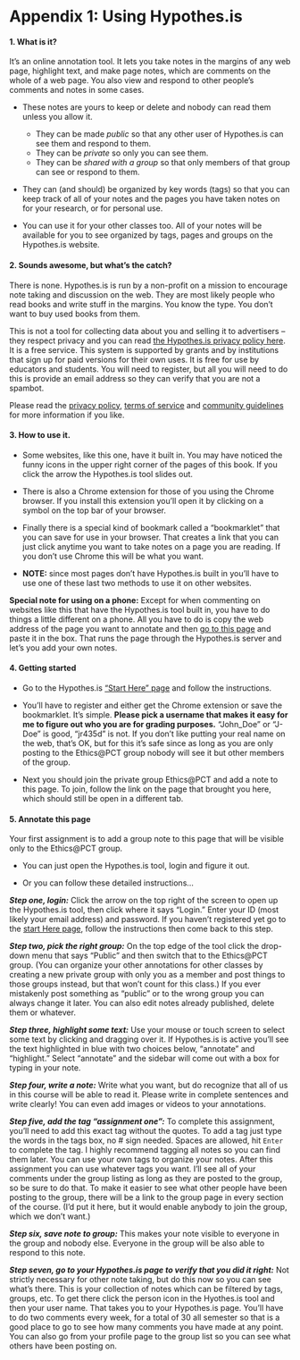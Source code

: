# Appendix 1: Using Hypothes.is {- #appendix-1}

#### 1. What is it? {-}

It's an online annotation tool. It lets you take notes in the margins of any web page, highlight text, and make page notes, which are comments on the whole of a web page. You also view and respond to other people's comments and notes in some cases. 

- These notes are yours to keep or delete and nobody can read them unless you allow it.
  - They can be made *public* so that any other user of Hypothes.is can see them and respond to them.
  - They can be *private* so only you can see them.
  - They can be *shared with a group* so that only members of that group can see or respond to them.

- They can (and should) be organized by key words (tags) so that you can keep track of all of your notes and the pages you have taken notes on for your research, or for personal use.

- You can use it for your other classes too. All of your notes will be available for you to see organized by tags, pages and groups on the Hypothes.is website.

#### 2. Sounds awesome, but what's the catch?  {-}

There is none. Hypothes.is is run by a non-profit on a mission to encourage note taking and discussion on the web. They are most likely people who read books and write stuff in the margins. You know the type. You don't want to buy used books from them.

This is not a tool for collecting data about you and selling it to advertisers -- they respect privacy and you can read [the Hypothes.is privacy policy here](https://web.hypothes.is/privacy/). It is a free service. This system is supported by grants and by institutions that sign up for paid versions for their own uses. It is free for use by educators and students. You will need to register, but all you will need to do this is provide an email address so they can verify that you are not a spambot. 

Please read the [privacy policy](https://web.hypothes.is/privacy/), [terms of service](https://web.hypothes.is/terms-of-service/) and [community guidelines](https://web.hypothes.is/community-guidelines/) for more information if you like.

#### 3. How to use it. {-}

- Some websites, like this one, have it built in. You may have noticed the funny icons in the upper right corner of the pages of this book. If you click the arrow the Hypothes.is tool slides out.

- There is also a Chrome extension for those of you using the Chrome browser. If you install this extension you'll open it by clicking on a symbol on the top bar of your browser.

- Finally there is a special kind of bookmark called a "bookmarklet" that you can save for use in your browser. That creates a link that you can just click  anytime you want to take notes on a page you are reading. If you don't use Chrome this will be what you want. 

- **NOTE:** since most pages don't have Hypothes.is built in you'll have to use one of these last two methods to use it on other websites.


:::{.note data-latex="" .infobox}

**Special note for using on a phone:**  Except for when commenting on websites like this that have the Hypothes.is tool built in, you have to do things a little different on a phone. All you have to do is copy the web address of the page you want to annotate and then [go to this page](https://via.hypothes.is/) and paste it in the box. That runs the page through the Hypothes.is server and let's you add your own notes.

:::

#### 4. Getting started {-}

- Go to the Hypothes.is ["Start Here" page](https://web.hypothes.is/start/) and follow the instructions.

- You'll have to register and either get the Chrome extension or save the bookmarklet. It's simple. **Please pick a username that makes it easy for me to figure out who you are for grading purposes.** "John_Doe" or "J-Doe" is good, "jr435d" is not. If you don't like putting your real name on the web, that's OK, but for this it's safe since as long as you are only posting to the Ethics\@PCT group nobody will see it but other members of the group.

- Next you should join the private group Ethics\@PCT and add a note to this page. To join, follow the link on the page that brought you here, which should still be open in a different tab.


#### 5. Annotate this page {-}

Your first assignment is to add a group note to this page that will be visible only to the Ethics\@PCT group.

- You can just open the Hypothes.is tool, login and figure it out.

- Or you can follow these detailed instructions...


**_Step one, login:_** Click the arrow on the top right of the screen to open up the Hypothes.is tool, then click where it says "Login." Enter your ID (most likely your email address) and password. If you haven't registered yet go to the [start Here page](https://web.hypothes.is/start/), follow the instructions then come back to this step.


**_Step two,  pick the right group:_** On the top edge of the tool click the drop-down menu that says "Public" and then switch that to the Ethics\@PCT group. (You can organize your other annotations for other classes by creating a new private group with only you as a member and post things to those groups instead, but that won't count for this class.) If you ever mistakenly post something as "public" or to the wrong group you can always change it later. You can also edit notes already published, delete them or whatever.


**_Step three,  highlight some text:_** Use your mouse or touch screen to select some text by clicking and dragging over it. If Hypothes.is is active you'll see the text highlighted in blue with two choices below, "annotate" and "highlight." Select "annotate" and the sidebar will come out with a box for typing in your note. 


**_Step four, write a note:_** Write what you want, but do recognize that all of us in this course will be able to read it. Please write in complete sentences and write clearly! You can even add images or videos to your annotations.


**_Step five, add the tag "assignment one":_** To complete this assignment, you'll need to add this exact tag without the quotes. To add a tag just type the words in the tags box, no \# sign needed. Spaces are allowed, hit `Enter` to complete the tag. I highly recommend tagging all notes so you can find them later. You can use your own tags to organize your notes. After this assignment you can use whatever tags you want. I'll see all of your comments under the group listing as long as they are posted to the group, so be sure to do that. To make it easier to see what other people have been posting to the group, there will be a link to the group page in every section of the course. (I'd put it here, but it would enable anybody to join the group, which we don't want.)


**_Step six, save note to group:_** This makes your note visible to everyone in the group and nobody else. Everyone in the group will be also able to respond to this note.

**_Step seven, go to your Hypothes.is page to verify that you did it right:_** Not strictly necessary for other note taking, but do this now so you can see what's there. This is your collection of notes which can be filtered by tags, groups, etc. To get there click the person icon in the Hyothes.is tool and then your user name. That takes you to your Hypothes.is page. You'll have to do two comments every week, for a total of 30 all semester so that is a good place to go to see how many comments you have made at any point. You can also go from your profile page to the group list so you can see what others have been posting on.


